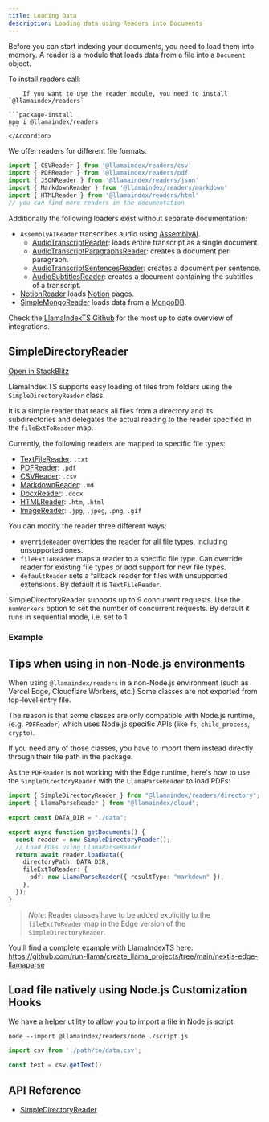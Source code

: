 ```yaml
---
title: Loading Data
description: Loading data using Readers into Documents
---
```



Before you can start indexing your documents, you need to load them into memory.
A reader is a module that loads data from a file into a `Document` object.

To install readers call:

<Accordions>
	<Accordion title="Install @llamaindex/readers">

		If you want to use the reader module, you need to install `@llamaindex/readers`

    ```package-install
    npm i @llamaindex/readers
    ```
	</Accordion>
</Accordions>

We offer readers for different file formats.

```ts twoslash 
import { CSVReader } from '@llamaindex/readers/csv'
import { PDFReader } from '@llamaindex/readers/pdf'
import { JSONReader } from '@llamaindex/readers/json'
import { MarkdownReader } from '@llamaindex/readers/markdown'
import { HTMLReader } from '@llamaindex/readers/html'
// you can find more readers in the documentation
```

Additionally the following loaders exist without separate documentation:

- `AssemblyAIReader` transcribes audio using [AssemblyAI](https://www.assemblyai.com/).
  - [AudioTranscriptReader](/docs/api/classes/AudioTranscriptReader): loads entire transcript as a single document.
  - [AudioTranscriptParagraphsReader](/docs/api/classes/AudioTranscriptParagraphsReader): creates a document per paragraph.
  - [AudioTranscriptSentencesReader](/docs/api/classes/AudioTranscriptSentencesReader): creates a document per sentence.
  - [AudioSubtitlesReader](/docs/api/classes/AudioTranscriptParagraphsReader): creates a document containing the subtitles of a transcript.
- [NotionReader](/docs/api/classes/NotionReader) loads [Notion](https://www.notion.so/) pages.
- [SimpleMongoReader](/docs/api/classes/SimpleMongoReader) loads data from a [MongoDB](https://www.mongodb.com/).

Check the [LlamaIndexTS Github](https://github.com/run-llama/LlamaIndexTS) for the most up to date overview of integrations.

## SimpleDirectoryReader

[Open in StackBlitz](https://stackblitz.com/github/run-llama/LlamaIndexTS/tree/main/examples/readers?file=src/simple-directory-reader.ts&title=Simple%20Directory%20Reader)

LlamaIndex.TS supports easy loading of files from folders using the `SimpleDirectoryReader` class.

It is a simple reader that reads all files from a directory and its subdirectories and delegates the actual reading to the reader specified in the `fileExtToReader` map.

<DynamicCodeBlock lang="ts" code={CodeSource} />

Currently, the following readers are mapped to specific file types:

- [TextFileReader](/docs/api/classes/TextFileReader): `.txt`
- [PDFReader](/docs/api/classes/PDFReader): `.pdf`
- [CSVReader](/docs/api/classes/CSVReader): `.csv`
- [MarkdownReader](/docs/api/classes/MarkdownReader): `.md`
- [DocxReader](/docs/api/classes/DocxReader): `.docx`
- [HTMLReader](/docs/api/classes/HTMLReader): `.htm`, `.html`
- [ImageReader](/docs/api/classes/ImageReader): `.jpg`, `.jpeg`, `.png`, `.gif`

You can modify the reader three different ways:

- `overrideReader` overrides the reader for all file types, including unsupported ones.
- `fileExtToReader` maps a reader to a specific file type. Can override reader for existing file types or add support for new file types.
- `defaultReader` sets a fallback reader for files with unsupported extensions. By default it is `TextFileReader`.

SimpleDirectoryReader supports up to 9 concurrent requests. Use the `numWorkers` option to set the number of concurrent requests. By default it runs in sequential mode, i.e. set to 1.

### Example

<DynamicCodeBlock lang="ts" code={CodeSource2} />

## Tips when using in non-Node.js environments

When using `@llamaindex/readers` in a non-Node.js environment (such as Vercel Edge, Cloudflare Workers, etc.)
Some classes are not exported from top-level entry file.

The reason is that some classes are only compatible with Node.js runtime, (e.g. `PDFReader`) which uses Node.js specific APIs (like `fs`, `child_process`, `crypto`).

If you need any of those classes, you have to import them instead directly through their file path in the package.

As the `PDFReader` is not working with the Edge runtime, here's how to use the `SimpleDirectoryReader` with the `LlamaParseReader` to load PDFs:

```typescript
import { SimpleDirectoryReader } from "@llamaindex/readers/directory";
import { LlamaParseReader } from "@llamaindex/cloud";

export const DATA_DIR = "./data";

export async function getDocuments() {
  const reader = new SimpleDirectoryReader();
  // Load PDFs using LlamaParseReader
  return await reader.loadData({
    directoryPath: DATA_DIR,
    fileExtToReader: {
      pdf: new LlamaParseReader({ resultType: "markdown" }),
    },
  });
}
```

> _Note_: Reader classes have to be added explicitly to the `fileExtToReader` map in the Edge version of the `SimpleDirectoryReader`.

You'll find a complete example with LlamaIndexTS here: https://github.com/run-llama/create_llama_projects/tree/main/nextjs-edge-llamaparse


## Load file natively using Node.js Customization Hooks

We have a helper utility to allow you to import a file in Node.js script.

```shell 
node --import @llamaindex/readers/node ./script.js
```

```ts
import csv from './path/to/data.csv';

const text = csv.getText()
```

## API Reference

- [SimpleDirectoryReader](/docs/api/classes/SimpleDirectoryReader)

